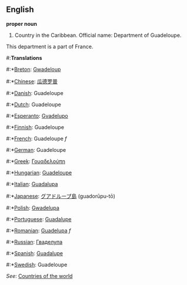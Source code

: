 ==English==

'''proper noun'''

# Country in the Caribbean. Official name: Department of Guadeloupe.
This department is a part of France.
#:'''Translations'''
#:*[[Breton]]: [[Gwadeloup]]
#:*[[Chinese]]: [[瓜德罗普]]
#:*[[Danish]]: Guadeloupe
#:*[[Dutch]]: Guadeloupe
#:*[[Esperanto]]: [[Gvadelupo]]
#:*[[Finnish]]: Guadeloupe
#:*[[French]]: Guadeloupe ''f''
#:*[[German]]: Guadeloupe
#:*[[Greek]]: [[Γουαδελούπη]]
#:*[[Hungarian]]: [[Guadeloupe]]
#:*[[Italian]]: [[Guadalupa]]
#:*[[Japanese]]: [[グアドループ島]] (guadorūpu-tō)
#:*[[Polish]]: [[Gwadelupa]]
#:*[[Portuguese]]: [[Guadalupe]]
#:*[[Romanian]]: [[Guadelupa]] ''f''
#:*[[Russian]]: [[Гваделупа]]
#:*[[Spanish]]: [[Guadalupe]]
#:*[[Swedish]]: Guadeloupe

''See'': [[Countries of the world]]
